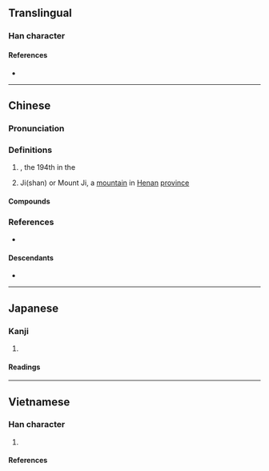 {{character info}}
==Translingual==

===Han character===
{{Han char|rn=46|rad=山|as=09|sn=12|four=23971|canj=HDIUU|ids=⿰禾⿱尤山}}

====References====
* {{Han ref|kx=0316.100|dkj=08273|dj=0616.350|hdz=42606.020|uh=5D47|ud=23879|bh=B452|bd=46162}}

----

==Chinese==
{{zh-forms|ss=𬓠}}

===Pronunciation===
{{zh-pron
|m=jī
|c=kai1,hai4
|mc=y
|oc=y
|cat=
}}

===Definitions===
{{zh-hanzi}}

# {{surname|zh}}, the 194th in the ''{{w|Baijiaxing}}''
#: {{zh-x|w:zh:嵇康\^'''嵇'''.^康|{{w|Ji Kang}}}}
#: {{zh-x|w:zh:嵇紹\@^'''嵇'''.^紹|{{w|Ji Shao}}}}
# Ji(shan) or Mount Ji, a [[mountain]] in [[Henan]] [[province]]

====Compounds====
{{zh-der|嵇中散|羊體嵇心}}

===References===
* {{R:yue:Hanzi}}

====Descendants====
* {{desc|bor=1|en|Ji}}

----

==Japanese==

===Kanji===
{{ja-kanji|grade=|rs=山09}}

# {{rfdef|ja|sort=山09}}

====Readings====
{{ja-readings
|goon=げい
|kanon=けい
|kun=}}

----

==Vietnamese==

===Han character===
{{vi-readings|rs=山09
|hanviet=kê-tvctdhv;hvttd
|nom=
}}

# {{han tu form of|Kê|''a surname''; Mount Ji, a [[mountain]] in [[Henan]] [[province]]}}

====References====
<references/>